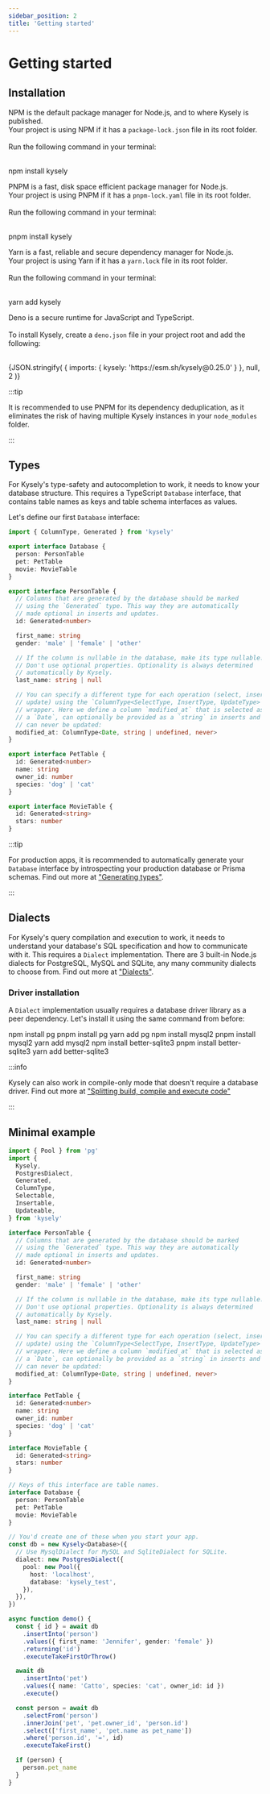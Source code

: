 ```yaml
---
sidebar_position: 2
title: 'Getting started'
---
```



# Getting started

## Installation

<Tabs>
  <TabItem value="npm" label="NPM" default>
    <p>
      NPM is the default package manager for Node.js, and to where Kysely is
      published.
      <br />
      Your project is using NPM if it has a <code>package-lock.json</code> file
      in its root folder.
      <br />
      <br />
      Run the following command in your terminal:
    </p>
    <br />
    <CodeBlock language="bash" title="terminal">
      npm install kysely
    </CodeBlock>
  </TabItem>
  <TabItem value="pnpm" label="PNPM">
    <p>
      PNPM is a fast, disk space efficient package manager for Node.js.
      <br />
      Your project is using PNPM if it has a <code>pnpm-lock.yaml</code> file in
      its root folder.
      <br />
      <br />
      Run the following command in your terminal:
    </p>
    <br />
    <CodeBlock language="bash" title="terminal">
      pnpm install kysely
    </CodeBlock>
  </TabItem>
  <TabItem value="yarn" label="Yarn">
    <p>
      Yarn is a fast, reliable and secure dependency manager for Node.js.
      <br />
      Your project is using Yarn if it has a <code>yarn.lock</code> file in its
      root folder.
      <br />
      <br />
      Run the following command in your terminal:
    </p>
    <br />
    <CodeBlock language="bash" title="terminal">
      yarn add kysely
    </CodeBlock>
  </TabItem>
  <TabItem value="deno" label="Deno">
    <p>
      Deno is a secure runtime for JavaScript and TypeScript.
      <br />
      <br />
      To install Kysely, create a <code>deno.json</code> file in your project root
      and add the following:
    </p>
    <br />
    <CodeBlock language="json" title="deno.json">
      {JSON.stringify(
        { imports: { kysely: 'https://esm.sh/kysely@0.25.0' } },
        null,
        2
      )}
    </CodeBlock>
  </TabItem>
</Tabs>

:::tip

It is recommended to use PNPM for its dependency deduplication, as it eliminates the
risk of having multiple Kysely instances in your <code>node_modules</code> folder.

:::

## Types

For Kysely's type-safety and autocompletion to work, it needs to know your database
structure. This requires a TypeScript <code>Database</code> interface, that contains
table names as keys and table schema interfaces as values.

Let's define our first <code>Database</code> interface:

```ts title="database.ts"
import { ColumnType, Generated } from 'kysely'

export interface Database {
  person: PersonTable
  pet: PetTable
  movie: MovieTable
}

export interface PersonTable {
  // Columns that are generated by the database should be marked
  // using the `Generated` type. This way they are automatically
  // made optional in inserts and updates.
  id: Generated<number>

  first_name: string
  gender: 'male' | 'female' | 'other'

  // If the column is nullable in the database, make its type nullable.
  // Don't use optional properties. Optionality is always determined
  // automatically by Kysely.
  last_name: string | null

  // You can specify a different type for each operation (select, insert and
  // update) using the `ColumnType<SelectType, InsertType, UpdateType>`
  // wrapper. Here we define a column `modified_at` that is selected as
  // a `Date`, can optionally be provided as a `string` in inserts and
  // can never be updated:
  modified_at: ColumnType<Date, string | undefined, never>
}

export interface PetTable {
  id: Generated<number>
  name: string
  owner_id: number
  species: 'dog' | 'cat'
}

export interface MovieTable {
  id: Generated<string>
  stars: number
}
```

:::tip

For production apps, it is recommended to automatically generate your <code>Database</code>
interface by introspecting your production database or Prisma schemas. Find out more at
["Generating types"](https://kysely.dev/docs/generating-types).

:::

## Dialects

For Kysely's query compilation and execution to work, it needs to understand your
database's SQL specification and how to communicate with it. This requires a <code>Dialect</code>
implementation. There are 3 built-in Node.js dialects for PostgreSQL, MySQL and SQLite,
any many community dialects to choose from. Find out more at ["Dialects"](https://kysely.dev/docs/dialects).

### Driver installation

A <code>Dialect</code> implementation usually requires a database driver library
as a peer dependency. Let's install it using the same command from before:

<Tabs>
  <TabItem value="postgresql" label="PostgreSQL" default>
    <Tabs>
      <TabItem value="npm" label="NPM" default>
        <CodeBlock language="bash" title="terminal">
          npm install pg
        </CodeBlock>
      </TabItem>
      <TabItem value="pnpm" label="PNPM">
        <CodeBlock language="bash" title="terminal">
          pnpm install pg
        </CodeBlock>
      </TabItem>
      <TabItem value="yarn" label="Yarn">
        <CodeBlock language="bash" title="terminal">
          yarn add pg
        </CodeBlock>
      </TabItem>
    </Tabs>
  </TabItem>
  <TabItem value="mysql" label="MySQL">
    <Tabs>
      <TabItem value="npm" label="NPM" default>
        <CodeBlock language="bash" title="terminal">
          npm install mysql2
        </CodeBlock>
      </TabItem>
      <TabItem value="pnpm" label="PNPM">
        <CodeBlock language="bash" title="terminal">
          pnpm install mysql2
        </CodeBlock>
      </TabItem>
      <TabItem value="yarn" label="Yarn">
        <CodeBlock language="bash" title="terminal">
          yarn add mysql2
        </CodeBlock>
      </TabItem>
    </Tabs>
  </TabItem>
  <TabItem value="sqlite" label="SQLite">
    <Tabs>
      <TabItem value="npm" label="NPM" default>
        <CodeBlock language="bash" title="terminal">
          npm install better-sqlite3
        </CodeBlock>
      </TabItem>
      <TabItem value="pnpm" label="PNPM">
        <CodeBlock language="bash" title="terminal">
          pnpm install better-sqlite3
        </CodeBlock>
      </TabItem>
      <TabItem value="yarn" label="Yarn">
        <CodeBlock language="bash" title="terminal">
          yarn add better-sqlite3
        </CodeBlock>
      </TabItem>
    </Tabs>
  </TabItem>
</Tabs>

:::info

Kysely can also work in compile-only mode that doesn't require a database driver.
Find out more at ["Splitting build, compile and execute code"](/docs/recipes/splitting-build-compile-and-execute-code)

:::

## Minimal example

```ts
import { Pool } from 'pg'
import {
  Kysely,
  PostgresDialect,
  Generated,
  ColumnType,
  Selectable,
  Insertable,
  Updateable,
} from 'kysely'

interface PersonTable {
  // Columns that are generated by the database should be marked
  // using the `Generated` type. This way they are automatically
  // made optional in inserts and updates.
  id: Generated<number>

  first_name: string
  gender: 'male' | 'female' | 'other'

  // If the column is nullable in the database, make its type nullable.
  // Don't use optional properties. Optionality is always determined
  // automatically by Kysely.
  last_name: string | null

  // You can specify a different type for each operation (select, insert and
  // update) using the `ColumnType<SelectType, InsertType, UpdateType>`
  // wrapper. Here we define a column `modified_at` that is selected as
  // a `Date`, can optionally be provided as a `string` in inserts and
  // can never be updated:
  modified_at: ColumnType<Date, string | undefined, never>
}

interface PetTable {
  id: Generated<number>
  name: string
  owner_id: number
  species: 'dog' | 'cat'
}

interface MovieTable {
  id: Generated<string>
  stars: number
}

// Keys of this interface are table names.
interface Database {
  person: PersonTable
  pet: PetTable
  movie: MovieTable
}

// You'd create one of these when you start your app.
const db = new Kysely<Database>({
  // Use MysqlDialect for MySQL and SqliteDialect for SQLite.
  dialect: new PostgresDialect({
    pool: new Pool({
      host: 'localhost',
      database: 'kysely_test',
    }),
  }),
})

async function demo() {
  const { id } = await db
    .insertInto('person')
    .values({ first_name: 'Jennifer', gender: 'female' })
    .returning('id')
    .executeTakeFirstOrThrow()

  await db
    .insertInto('pet')
    .values({ name: 'Catto', species: 'cat', owner_id: id })
    .execute()

  const person = await db
    .selectFrom('person')
    .innerJoin('pet', 'pet.owner_id', 'person.id')
    .select(['first_name', 'pet.name as pet_name'])
    .where('person.id', '=', id)
    .executeTakeFirst()

  if (person) {
    person.pet_name
  }
}
```
